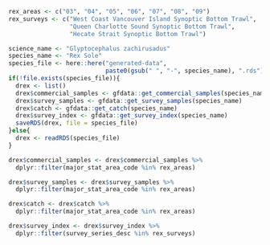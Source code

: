 
```r

rex_areas <- c("03", "04", "05", "06", "07", "08", "09")
rex_surveys <- c("West Coast Vancouver Island Synoptic Bottom Trawl",
                 "Queen Charlotte Sound Synoptic Bottom Trawl",
                 "Hecate Strait Synoptic Bottom Trawl")

science_name <- "Glyptocephalus zachirusadus"
species_name <- "Rex Sole"
species_file <- here::here("generated-data",
                           paste0(gsub(" ", "-", species_name), ".rds"))
if(!file.exists(species_file)){
  drex <- list()
  drex$commercial_samples <- gfdata::get_commercial_samples(species_name, unsorted_only = FALSE)
  drex$survey_samples <- gfdata::get_survey_samples(species_name)
  drex$catch <- gfdata::get_catch(species_name)
  drex$survey_index <- gfdata::get_survey_index(species_name)
  saveRDS(drex, file = species_file)
}else{
  drex <- readRDS(species_file)
}

drex$commercial_samples <- drex$commercial_samples %>%
  dplyr::filter(major_stat_area_code %in% rex_areas)

drex$survey_samples <- drex$survey_samples %>%
  dplyr::filter(major_stat_area_code %in% rex_areas)

drex$catch <- drex$catch %>%
  dplyr::filter(major_stat_area_code %in% rex_areas)

drex$survey_index <- drex$survey_index %>%
  dplyr::filter(survey_series_desc %in% rex_surveys)

```
